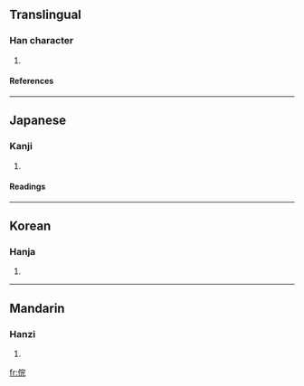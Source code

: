 ==Translingual==

===Han character===
{{Han char|rn=9|rad=人|as=07|sn=9|four=|canj=人十一山 (OJMU)}}

# {{defn|Han}}

====References====
{{Han ref|kx=0104.260|dkj=00684|dj=0221.100|hdz=10166.070|uh=4FD2|ud=20434}}

----

==Japanese==

===Kanji===
{{ja-kanji|grade=|rs=人07}}

# {{defn|Japanese}}

====Readings====
{{ja-readings|on=[[こん]] (kon), [[ごん]] (gon), [[かん]] (kan)|kun=[[まつたし]] (matsutashi), [[けがす]] (kegasu)}}

----

==Korean==

===Hanja===
{{ko-hanja|hangeul=흔|rv=heun|mr=hŭn}}

# {{defn|Korean}}

----

==Mandarin==

===Hanzi===
{{cmn-hanzi|pin=[[hùn]] ([[hun4]])|wg=hun<sup>4</sup>}}

# {{defn|Mandarin}}

[[fr:俒]]